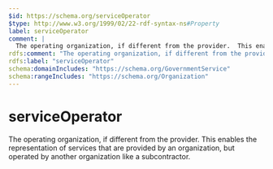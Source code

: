 ```yaml
---
$id: https://schema.org/serviceOperator
$type: http://www.w3.org/1999/02/22-rdf-syntax-ns#Property
label: serviceOperator
comment: |
  The operating organization, if different from the provider.  This enables the representation of services that are provided by an organization, but operated by another organization like a subcontractor.
rdfs:comment: "The operating organization, if different from the provider.  This enables the representation of services that are provided by an organization, but operated by another organization like a subcontractor."
rdfs:label: "serviceOperator"
schema:domainIncludes: "https://schema.org/GovernmentService"
schema:rangeIncludes: "https://schema.org/Organization"
---
```


# serviceOperator

The operating organization, if different from the provider.  This enables the representation of services that are provided by an organization, but operated by another organization like a subcontractor.

